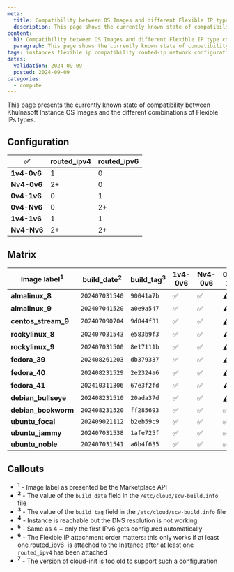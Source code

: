 ```yaml
---
meta:
  title: Compatibility between OS Images and different Flexible IP type combinations
  description: This page shows the currently known state of compatibility between Khulnasoft Instance OS Images and the different combinations of Flexible IPs types.
content:
  h1: Compatibility between OS Images and different Flexible IP type combinations
  paragraph: This page shows the currently known state of compatibility between Khulnasoft Instance OS Images and the different combinations of Flexible IPs types.
tags: instances flexible ip compatibility routed-ip network configuration
dates:
  validation: 2024-09-09
  posted: 2024-09-09
categories:
  - compute
---
```


This page presents the currently known state of compatibility between Khulnasoft Instance OS Images and the different combinations of Flexible IPs types.

## Configuration

|       ✅        | **routed_ipv4** | **routed_ipv6** |
| ------------- | ------------- | ------------- |
| **1v4-0v6** | 1             | 0             |
| **Nv4-0v6** | 2+            | 0             |
| **0v4-1v6** | 0             | 1             |
| **0v4-Nv6** | 0             | 2+            |
| **1v4-1v6** | 1             | 1             |
| **Nv4-Nv6** | 2+            | 2+            |


## Matrix

| Image label<sup>1</sup> | **build_date<sup>2</sup>** | **build_tag<sup>3</sup>** | **1v4-0v6** | **Nv4-0v6** | **0v4-1v6** | **0v4-Nv6** | **1v4-1v6** | **Nv4-Nv6** |
| ----------------------- | ------------------------ | ----------------------- | ------------- | ------------- | ------------- | ------------- | ------------- | ------------- |
| **almalinux_8**          | `202407031540`           | `90041a7b`              |       ✅        |       ✅        |      ⚠️<sup>4</sup>         |       ⚠️<sup>4</sup>        |       ✅        |       ✅        |
| **almalinux_9**           | `202407041520`           | `a0e9a547`              |       ✅        |       ✅        |       ⚠️<sup>4</sup>        |        ⚠️<sup>4</sup>       |       ✅        |       ✅        |
| **centos_stream_9**      | `202407090704`           | `9d844f31`              |       ✅        |       ✅        |      ⚠️<sup>4</sup>         |       ⚠️<sup>4</sup>        |       ✅        |       ✅        |
| **rockylinux_8**        | `202407031543`           | `e583b9f3`              |       ✅        |       ✅        |       ⚠️<sup>4</sup>        |       ⚠️<sup>4</sup>        |       ✅        |       ✅        |
| **rockylinux_9**          | `202407031500`           | `8e17111b`              |       ✅        |       ✅        |     ⚠️<sup>4</sup>          |        ⚠️<sup>4</sup>       |       ✅ <sup>6</sup>       |       ✅<sup>6</sup>        |
| **fedora_39**             | `202408261203`           | `db379337`              |       ✅        |       ✅        |      ⚠️<sup>4</sup>         |       ⚠️<sup>4</sup>        |       ❌<sup>7</sup>        |       ❌<sup>7</sup>        |
| **fedora_40**             | `202408231529`           | `2e2324a6`              |       ✅        |       ✅        |       ⚠️<sup>4</sup>        |       ⚠️<sup>4</sup>        |       ✅<sup>6</sup>       |       ✅<sup>6</sup>        |
| **fedora_41**             | `202410311306`           | `67e3f2fd`              |       ✅        |       ✅        |       ⚠️<sup>4</sup>        |       ⚠️<sup>4</sup>        |       ✅<sup>6</sup>       |       ✅<sup>6</sup>        |
| **debian_bullseye**       | `202408231510`           | `20ada37d`              |       ✅        |       ✅        |        ⚠️<sup>4</sup>       |       ⚠️<sup>5</sup>        |       ✅        |       ✅        |
| **debian_bookworm**       | `202408231520`           | `ff285693`              |       ✅        |       ✅        |       ✅       |      ✅        |       ✅        |       ✅        |
| **ubuntu_focal**          | `202409021112`           | `b2eb59c9`              |       ✅        |       ✅        |      ✅        |      ✅        |       ✅        |       ✅        |
| **ubuntu_jammy**          | `202407031538`           | `1afe725f`              |       ✅        |       ✅        |     ✅       |        ✅      |       ✅        |       ✅        |
| **ubuntu_noble**          | `202407031541`           | `a6b4f635`              |       ✅        |       ✅        |     ✅      |     ✅        |       ✅        |       ✅        |

## Callouts

- **<sup>1</sup>** - Image label as presented be the Marketplace API
- **<sup>2</sup>** - The value of the `build_date` field in the `/etc/cloud/scw-build.info` file
- **<sup>3</sup>** - The value of the `build_tag` field in the `/etc/cloud/scw-build.info` file
- **<sup>4</sup>** - Instance is reachable but the DNS resolution is not working
- **<sup>5</sup>** - Same as 4 + only the first IPv6 gets configured automatically
- **<sup>6</sup>** - The Flexible IP attachment order matters: this only works if at least one routed_ipv6  is attached to the Instance after at least one `routed_ipv4` has been attached
- **<sup>7</sup>** - The version of cloud-init is too old to support such a configuration